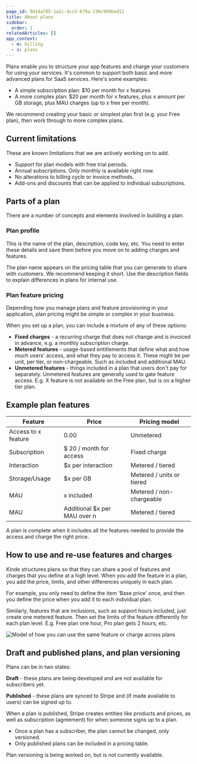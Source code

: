 ```yaml
---
page_id: 9d1daf85-1a2c-4cc5-879a-230c950bed12
title: About plans
sidebar:
  order: 1
relatedArticles: []
app_context:
  - m: billing
  - s: plans
---
```

Plans enable you to structure your app features and charge your customers for using your services. It's common to support both basic and more advanced plans for SaaS services. Here's some examples:

- A simple subscription plan: $10 per month for x features
- A more complex plan: $20 per month for x features, plus x amount per GB storage, plus MAU charges (up to x free per month).

We recommend creating your basic or simplest plan first (e.g. your Free plan), then work through to more complex plans.

## Current limitations

These are known limitations that we are actively working on to add.

- Support for plan models with free trial periods.
- Annual subscriptions. Only monthly is available right now.
- No alterations to billing cycle or invoice methods.
- Add-ons and discounts that can be applied to individual subscriptions.

## Parts of a plan

There are a number of concepts and elements involved in building a plan. 

### Plan profile

This is the name of the plan, description, code key, etc. You need to enter these details and save them before you move on to adding charges and features. 

The plan name appears on the pricing table that you can generate to share with customers. We recommend keeping it short. Use the description fields to explain differences in plans for internal use.

### Plan feature pricing

Depending how you manage plans and feature provisioning in your application, plan pricing might be simple or complex in your business.

When you set up a plan, you can include a mixture of any of these options:

- **Fixed charges** - a recurring charge that does not change and is invoiced in advance, e.g. a monthly subscription charge.
- **Metered features** - usage-based entitlements that define what and how much users' access, and what they pay to access it. These might be per unit, per tier, or non-chargeable. Such as included and additional MAU.
- **Unmetered features** - things included in a plan that users don't pay for separately. Unmetered features are generally used to gate feature access. E.g. X feature is not available on the Free plan, but is on a higher tier plan.

## Example plan features

| Feature | Price | Pricing model |
| --- | --- | --- |
| Access to x feature | 0.00 | Unmetered |
| Subscription | $ 20 / month for access | Fixed charge |
| Interaction | $x per interaction | Metered / tiered |
| Storage/Usage | $x per GB | Metered / units or tiered |
| MAU | x included | Metered / non-chargeable |
| MAU | Additional $x per MAU over n | Metered / tiered |

A plan is complete when it includes all the features needed to provide the access and charge the right price.

## How to use and re-use features and charges

Kinde structures plans so that they can share a pool of features and charges that you define at a high level. When you add the feature in a plan, you add the price, limits, and other differences uniquely in each plan. 

For example, you only need to define the item 'Base price' once, and then you define the price when you add it to each individual plan. 

Similarly, features that are inclusions, such as support hours included, just create one metered feature. Then set the limits of the feature differently for each plan level. E.g. Free plan one hour, Pro plan gets 2 hours, etc.

![Model of how you can use the same feature or charge across plans](https://imagedelivery.net/skPPZTHzSlcslvHjesZQcQ/190e7ba8-ba26-4fb6-57b4-a4d6b9fec700/public)

## Draft and published plans, and plan versioning

Plans can be in two states:

**Draft** - these plans are being developed and are not available for subscribers yet.

**Published** - these plans are synced to Stripe and (if made available to users) can be signed up to. 

When a plan is published, Stripe creates entities like products and prices, as well as subscription (agreement) for when someone signs up to a plan. 

- Once a plan has a subscriber, the plan cannot be changed, only versioned.
- Only published plans can be included in a pricing table.

Plan versioning is being worked on, but is not currently available.
